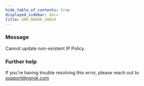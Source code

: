 ```yaml
---
hide_table_of_contents: true
displayed_sidebar: docs
title: ERR_NGROK_10024
---
```




### Message

Cannot update non-existent IP Policy.

<ErrorDetails error="err_ngrok_10024" />

### Further help

If you're having trouble resolving this error, please reach out to [support@ngrok.com](mailto:support@ngrok.com?subject=Help%20with%20ERR_NGROK_10024)
